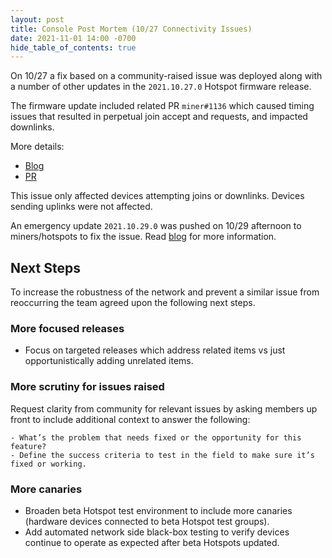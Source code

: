 ```yaml
---
layout: post
title: Console Post Mortem (10/27 Connectivity Issues)
date: 2021-11-01 14:00 -0700
hide_table_of_contents: true
---
```


On 10/27 a fix based on a community-raised issue was deployed along with a number of other updates
in the `2021.10.27.0` Hotspot firmware release.

<!--truncate-->

The firmware update included related PR `miner#1136` which caused timing issues that resulted in
perpetual join accept and requests, and impacted downlinks.

More details:

- [Blog](https://engineering.helium.comhttps://docs.helium.com/blog/2021/10/27/blockchain-release-auto-snaps-and-bug-fixes.html)
- [PR](https://github.com/helium/miner/pull/1136)

This issue only affected devices attempting joins or downlinks. Devices sending uplinks were not
affected.

An emergency update `2021.10.29.0` was pushed on 10/29 afternoon to miners/hotspots to fix the
issue. Read
[blog](https://engineering.helium.comhttps://docs.helium.com/blog/2021/10/29/miner-emergency-release.html)
for more information.

## Next Steps

To increase the robustness of the network and prevent a similar issue from reoccurring the team
agreed upon the following next steps.

### More focused releases

- Focus on targeted releases which address related items vs just opportunistically adding unrelated
  items.

### More scrutiny for issues raised

Request clarity from community for relevant issues by asking members up front to include additional
context to answer the following:

    - What’s the problem that needs fixed or the opportunity for this feature?
    - Define the success criteria to test in the field to make sure it’s fixed or working.

### More canaries

- Broaden beta Hotspot test environment to include more canaries (hardware devices connected to beta
  Hotspot test groups).
- Add automated network side black-box testing to verify devices continue to operate as expected
  after beta Hotspots updated.
